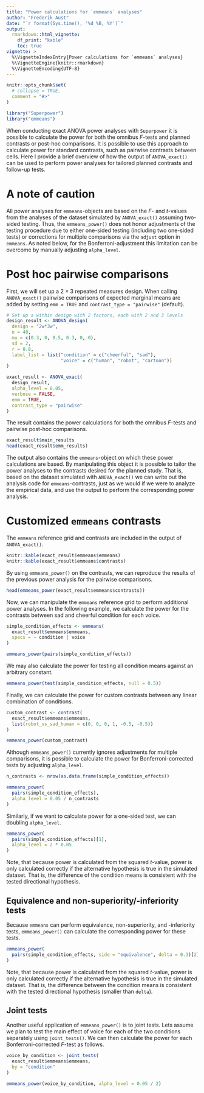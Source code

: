 ---
title: "Power calculations for `emmeans` analyses"
author: "Frederik Aust"
date: "`r format(Sys.time(), '%d %B, %Y')`"
output:
  rmarkdown::html_vignette:
    df_print: "kable"
    toc: true
vignette: >
  %\VignetteIndexEntry{Power calculations for `emmeans` analyses}
  %\VignetteEngine{knitr::rmarkdown}
  %\VignetteEncoding{UTF-8}
---

```{r, include = FALSE}
knitr::opts_chunk$set(
  # collapse = TRUE,
  comment = "#>"
)
```

```{r setup, message = FALSE}
library("Superpower")
library("emmeans")
```


When conducting exact ANOVA power analyses with `Superpower` it is possible to calculate the power for both the omnibus $F$-tests and planned contrasts or post-hoc comparisons.
It is possible to use this approach to calculate power for standard contrasts, such as pairwise contrasts between cells.
Here I provide a brief overview of how the output of `ANOVA_exact()` can be used to perform power analyses for tailored planned contrasts and follow-up tests.

# A note of caution

All power analyses for `emmeans`-objects are based on the $F$- and $t$-values from the analyses of the dataset simulated by `ANOVA_exact()` assuming two-sided testing.
Thus, the `emmeans_power()` does not honor adjustments of the testing procedure due to either one-sided testing (including two one-sided tests) or corrections for multiple comparisons via the `adjust` option in `emmeans`.
As noted below, for the Bonferroni-adjustment this limitation can be overcome by manually adjusting `alpha_level`.


# Post hoc pairwise comparisons

First, we will set up a 2 $\times$ 3 repeated measures design.
When calling `ANOVA_exact()` pairwise comparisons of expected marginal means are added by setting `emm = TRUE` and `contrast_type = "pairwise"` (default).

```{r}
# Set up a within design with 2 factors, each with 2 and 3 levels
design_result <- ANOVA_design(
  design = "2w*3w",
  n = 40,
  mu = c(0.3, 0, 0.5, 0.3, 0, 0),
  sd = 2,
  r = 0.8, 
  label_list = list("condition" = c("cheerful", "sad"),  
                    "voice" = c("human", "robot", "cartoon"))
)

exact_result <- ANOVA_exact(
  design_result,
  alpha_level = 0.05,
  verbose = FALSE,
  emm = TRUE,
  contrast_type = "pairwise"
)
```

The result contains the power calculations for both the omnibus $F$-tests and pairwise post-hoc comparisons.

```{r}
exact_result$main_results
head(exact_result$emm_results)
```

The output also contains the `emmeans`-object on which these power calculations are based.
By manipulating this object it is possible to tailor the power analyses to the contrasts desired for the planned study.
That is, based on the dataset simulated with `ANOVA_exact()` we can write out the analysis code for `emmeans`-contrasts, just as we would if we were to analyze the empirical data, and use the output to perform the corresponding power analysis.

# Customized `emmeans` contrasts

The `emmeans` reference grid and contrasts are included in the output of `ANOVA_exact()`.

```{r}
knitr::kable(exact_result$emmeans$emmeans)
knitr::kable(exact_result$emmeans$contrasts)
```

By using `emmeans_power()` on the contrasts, we can reproduce the results of the previous power analysis for the pairwise comparisons.

```{r}
head(emmeans_power(exact_result$emmeans$contrasts))
```

Now, we can manipulate the `emmeans` reference grid to perform additional power analyses.
In the following example, we calculate the power for the contrasts between sad and cheerful condition for each voice.

```{r}
simple_condition_effects <- emmeans(
  exact_result$emmeans$emmeans,
  specs = ~ condition | voice
)

emmeans_power(pairs(simple_condition_effects))
```

We may also calculate the power for testing all condition means against an arbitrary constant.

```{r}
emmeans_power(test(simple_condition_effects, null = 0.5))
```

Finally, we can calculate the power for custom contrasts between any linear combination of conditions.

```{r}
custom_contrast <- contrast(
  exact_result$emmeans$emmeans,
  list(robot_vs_sad_human = c(0, 0, 0, 1, -0.5, -0.5))
)

emmeans_power(custom_contrast)
```

Although `emmeans_power()` currently ignores adjustments for multiple comparisons, it is possible to calculate the power for Bonferroni-corrected tests by adjusting `alpha_level`.

```{r}
n_contrasts <- nrow(as.data.frame(simple_condition_effects))

emmeans_power(
  pairs(simple_condition_effects),
  alpha_level = 0.05 / n_contrasts
)
```

Similarly, if we want to calculate power for a one-sided test, we can doubling `alpha_level`.

```{r}
emmeans_power(
  pairs(simple_condition_effects)[1],
  alpha_level = 2 * 0.05
)
```

Note, that because power is calculated from the squared $t$-value, power is only calculated correctly if the alternative hypothesis is true in the simulated dataset.
That is, the difference of the condition means is consistent with the tested directional hypothesis.


## Equivalence and non-superiority/-inferiority tests

Because `emmeans` can perform equivalence, non-superiority, and -inferiority tests, `emmeans_power()` can calculate the corresponding power for these tests.

```{r}
emmeans_power(
  pairs(simple_condition_effects, side = "equivalence", delta = 0.3)[2]
)
```

Note, that because power is calculated from the squared $t$-value, power is only calculated correctly if the alternative hypothesis is true in the simulated dataset.
That is, the difference between the condition means is consistent with the tested directional hypothesis (smaller than `delta`).


## Joint tests

Another useful application of `emmeans_power()` is to joint tests.
Lets assume we plan to test the main effect of voice for each of the two conditions separately using `joint_tests()`.
We can then calculate the power for each Bonferroni-corrected $F$-test as follows.

```{r}
voice_by_condition <- joint_tests(
  exact_result$emmeans$emmeans,
  by = "condition"
)

emmeans_power(voice_by_condition, alpha_level = 0.05 / 2)
```

